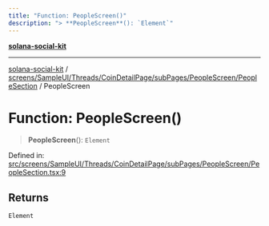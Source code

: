 ```yaml
---
title: "Function: PeopleScreen()"
description: "> **PeopleScreen**(): `Element`"
---
```


[**solana-social-kit**](../../../../../../../../README.mdx)

***

[solana-social-kit](../../../../../../../../README.mdx) / [screens/SampleUI/Threads/CoinDetailPage/subPages/PeopleScreen/PeopleSection](../README.mdx) / PeopleScreen

# Function: PeopleScreen()

> **PeopleScreen**(): `Element`

Defined in: [src/screens/SampleUI/Threads/CoinDetailPage/subPages/PeopleScreen/PeopleSection.tsx:9](https://github.com/SendArcade/solana-social-starter/blob/bd4b3556b8f469c27ebb06f4df65b3a36b43ba3b/src/screens/SampleUI/Threads/CoinDetailPage/subPages/PeopleScreen/PeopleSection.tsx#L9)

## Returns

`Element`
